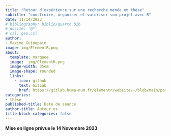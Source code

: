 ```yaml
---
title: "Retour d’expérience sur une recherche menée en thèse"
subtitle: "construire, organiser et valoriser son projet avec R"
date: 11/14/2023
# bibliography: biblio/quarto.bib
# nocite: '@*'
# csl: geo.csl
author: 
- Maxime Guinepain
image: img/ElementR.png
about:
  template: marquee
  image:  img/ElementR.png
  image-width: 35em
  image-shape: rounded
  links:
    - icon: github
      text: GitLab
      href: https://gitlab.huma-num.fr/elementr/website/-/blob/main/posts/seance9_R_et_these.qmd
categories: 
- thèse
published-title: Date de séance
author-title: Auteur·es
title-block-categories: false
---
```


**Mise en ligne prévue le 14 Novembre 2023**